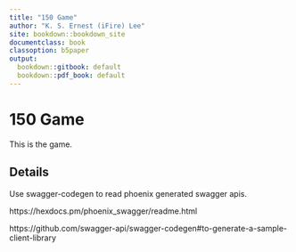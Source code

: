 ```yaml
---
title: "150 Game"
author: "K. S. Ernest (iFire) Lee"
site: bookdown::bookdown_site
documentclass: book
classoption: b5paper
output:
  bookdown::gitbook: default
  bookdown::pdf_book: default
---
```


# 150 Game

This is the game.

## Details

Use swagger-codegen to read phoenix generated swagger apis.

https://hexdocs.pm/phoenix_swagger/readme.html

https://github.com/swagger-api/swagger-codegen#to-generate-a-sample-client-library
